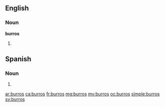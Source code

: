 ==English==

===Noun===
'''burros'''

# {{plural of|burro}}

==Spanish==

===Noun===
{{head|es|noun form|g=m|g2=p}}

# {{plural of|nocat=1|burro|lang=es}}


[[ar:burros]]
[[ca:burros]]
[[fr:burros]]
[[mg:burros]]
[[my:burros]]
[[oc:burros]]
[[simple:burros]]
[[sv:burros]]